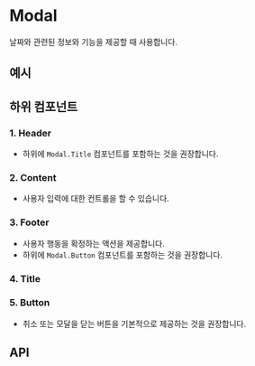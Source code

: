 
<Meta title="Components/Modal" component={Modal} />

# Modal

날짜와 관련된 정보와 기능을 제공할 때 사용합니다.

## 예시

<Canvas of={ModalStories.ModalExample} />

## 하위 컴포넌트

### 1. Header

<Canvas of={ModalHeaderStories.ModalHeader} />

- 하위에 `Modal.Title` 컴포넌트를 포함하는 것을 권장합니다.

<ArgTypes of={ModalHeaderStories} />

### 2. Content

<Canvas of={ModalContentStories.ModalContent} />

- 사용자 입력에 대한 컨트롤을 할 수 있습니다.

### 3. Footer

<Canvas of={ModalFooterStories.ModalFooter} />

- 사용자 행동을 확정하는 액션을 제공합니다.
- 하위에 `Modal.Button` 컴포넌트를 포함하는 것을 권장합니다.

### 4. Title

<Canvas of={ModalTitleStories.ModalTitle} />

<ArgTypes of={ModalTitleStories} />

### 5. Button

<Canvas of={ModalButtonStories.ModalButton} />

- 취소 또는 모달을 닫는 버튼을 기본적으로 제공하는 것을 권장합니다.

<ArgTypes of={ModalButtonStories} />

## API

<ArgTypes of={ModalStories} />
